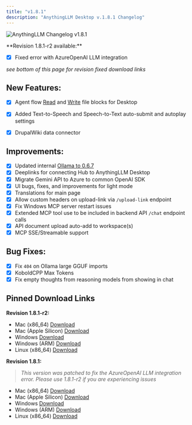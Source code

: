 ```yaml
---
title: "v1.8.1"
description: "AnythingLLM Desktop v.1.8.1 Changelog"
---
```



<style global jsx>{`
  img {
    aspect-ratio: 16/9;
    object-fit: fit;
    border-radius: 20px;
  }
`}</style>

<Image
  src="/images/product/changelog/header-image.png"
  height={1080}
  width={1920}
  quality={100}
  alt="AnythingLLM Changelog v1.8.1"
/>

<Callout type="warning">
  **Revision 1.8.1-r2 available:**

  - [x] Fixed error with AzureOpenAI LLM integration

  _see bottom of this page for revision fixed download links_
</Callout>

## New Features:

- [x] Agent flow [Read](/agent-flows/blocks/read-file) and [Write](/agent-flows/blocks/write-file) file blocks for Desktop
- [x] Added Text-to-Speech and Speech-to-Text auto-submit and autoplay settings
- [x] DrupalWiki data connector


## Improvements:

- [x] Updated internal [Ollama to 0.6.7](https://github.com/ollama/ollama/releases/tag/v0.6.7)
- [x] Deeplinks for connecting Hub to AnythingLLM Desktop
- [x] Migrate Gemini API to Azure to common OpenAI SDK
- [x] UI bugs, fixes, and improvements for light mode
- [x] Translations for main page
- [x] Allow custom headers on upload-link via `/upload-link` endpoint
- [x] Fix Windows MCP server restart issues
- [x] Extended MCP tool use to be included in backend API `/chat` endpoint calls
- [x] API document upload auto-add to workspace(s)
- [x] MCP SSE/Streamable support

## Bug Fixes:

- [x] Fix `404` on Ollama large GGUF imports
- [x] KoboldCPP Max Tokens
- [x] Fix empty thoughts from reasoning models from showing in chat

## Pinned Download Links

**Revision 1.8.1-r2:**
- Mac (x86_64) [Download](https://cdn.anythingllm.com/legacy/1.8.1-r2/AnythingLLMDesktop.dmg)
- Mac (Apple Silicon) [Download](https://cdn.anythingllm.com/legacy/1.8.1-r2/AnythingLLMDesktop-Silicon.dmg)
- Windows [Download](https://cdn.anythingllm.com/legacy/1.8.1-r2/AnythingLLMDesktop.exe)
- Windows (ARM) [Download](https://cdn.anythingllm.com/legacy/1.8.1-r2/AnythingLLMDesktop-Arm64.exe)
- Linux (x86_64) [Download](https://cdn.anythingllm.com/legacy/1.8.1-r2/AnythingLLMDesktop.AppImage)

**Revision 1.8.1:**

> _This version was patched to fix the AzureOpenAI LLM integration error. Please use 1.8.1-r2 if you are experiencing issues_

- Mac (x86_64) [Download](https://cdn.anythingllm.com/legacy/1.8.1/AnythingLLMDesktop.dmg)
- Mac (Apple Silicon) [Download](https://cdn.anythingllm.com/legacy/1.8.1/AnythingLLMDesktop-Silicon.dmg)
- Windows [Download](https://cdn.anythingllm.com/legacy/1.8.1/AnythingLLMDesktop.exe)
- Windows (ARM) [Download](https://cdn.anythingllm.com/legacy/1.8.1/AnythingLLMDesktop-Arm64.exe)
- Linux (x86_64) [Download](https://cdn.anythingllm.com/legacy/1.8.1/AnythingLLMDesktop.AppImage)